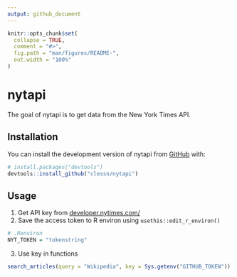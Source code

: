 ```yaml
---
output: github_document
---
```


<!-- README.md is generated from README.Rmd. Please edit that file -->

```r
knitr::opts_chunk$set(
  collapse = TRUE,
  comment = "#>",
  fig.path = "man/figures/README-",
  out.width = "100%"
)
```

# nytapi

<!-- badges: start -->
<!-- badges: end -->

The goal of nytapi is to get data from the New York Times API.

## Installation

You can install the development version of nytapi from [GitHub](https://github.com/) with:

``` r
# install.packages("devtools")
devtools::install_github("clessn/nytapi")
```

## Usage

1. Get API key from [developer.nytimes.com/](https://developer.nytimes.com/)
2. Save the access token to R environ using `usethis::edit_r_environ()`

```r
# .Renviron
NYT_TOKEN = "tokenstring"
```

3. Use key in functions

```r
search_articles(query = "Wikipedia", key = Sys.getenv("GITHUB_TOKEN"))
```
